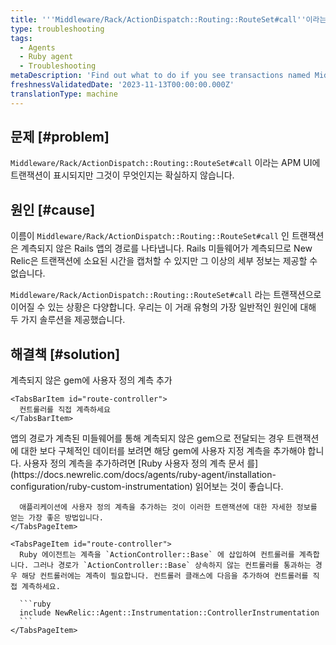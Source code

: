 ```yaml
---
title: '''Middleware/Rack/ActionDispatch::Routing::RouteSet#call''이라는 라벨이 붙은 트랜잭션'
type: troubleshooting
tags:
  - Agents
  - Ruby agent
  - Troubleshooting
metaDescription: 'Find out what to do if you see transactions named Middleware/Rack/ActionDispatch::Routing::RouteSet#call in your APM UI.'
freshnessValidatedDate: '2023-11-13T00:00:00.000Z'
translationType: machine
---
```


## 문제 [#problem]

`Middleware/Rack/ActionDispatch::Routing::RouteSet#call` 이라는 APM UI에 트랜잭션이 표시되지만 그것이 무엇인지는 확실하지 않습니다.

## 원인 [#cause]

이름이 `Middleware/Rack/ActionDispatch::Routing::RouteSet#call` 인 트랜잭션은 계측되지 않은 Rails 앱의 경로를 나타냅니다. Rails 미들웨어가 계측되므로 New Relic은 트랜잭션에 소요된 시간을 캡처할 수 있지만 그 이상의 세부 정보는 제공할 수 없습니다.

`Middleware/Rack/ActionDispatch::Routing::RouteSet#call` 라는 트랜잭션으로 이어질 수 있는 상황은 다양합니다. 우리는 이 거래 유형의 가장 일반적인 원인에 대해 두 가지 솔루션을 제공했습니다.

## 해결책 [#solution]

<Tabs>
  <TabsBar>
    <TabsBarItem id="route-gem">
      계측되지 않은 gem에 사용자 정의 계측 추가
    </TabsBarItem>

    <TabsBarItem id="route-controller">
      컨트롤러를 직접 계측하세요
    </TabsBarItem>
  </TabsBar>

  <TabsPages>
    <TabsPageItem id="route-gem">
      앱의 경로가 계측된 미들웨어를 통해 계측되지 않은 gem으로 전달되는 경우 트랜잭션에 대한 보다 구체적인 데이터를 보려면 해당 gem에 사용자 지정 계측을 추가해야 합니다. 사용자 정의 계측을 추가하려면 [Ruby 사용자 정의 계측 문서 를](https://docs.newrelic.com/docs/agents/ruby-agent/installation-configuration/ruby-custom-instrumentation) 읽어보는 것이 좋습니다.

      애플리케이션에 사용자 정의 계측을 추가하는 것이 이러한 트랜잭션에 대한 자세한 정보를 얻는 가장 좋은 방법입니다.
    </TabsPageItem>

    <TabsPageItem id="route-controller">
      Ruby 에이전트는 계측을 `ActionController::Base` 에 삽입하여 컨트롤러를 계측합니다. 그러나 경로가 `ActionController::Base` 상속하지 않는 컨트롤러를 통과하는 경우 해당 컨트롤러에는 계측이 필요합니다. 컨트롤러 클래스에 다음을 추가하여 컨트롤러를 직접 계측하세요.

      ```ruby
      include NewRelic::Agent::Instrumentation::ControllerInstrumentation
      ```
    </TabsPageItem>
  </TabsPages>
</Tabs>
